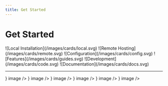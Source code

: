 ```yaml
---
title: Get Started
---
```



# Get Started

<Cards num={6}>
  <Cards.Card href="/docs/local" title="Local Installation" image arrow>
    ![Local Installation](/images/cards/local.svg)
  </Cards.Card>
  <Cards.Card href="/docs/remote" title="Remote Hosting" image arrow>
    ![Remote Hosting](/images/cards/remote.svg)
  </Cards.Card>
  <Cards.Card href="/docs/configuration" title="Configuration" image arrow>
    ![Configuration](/images/cards/config.svg)
  </Cards.Card>
  <Cards.Card href="/docs/user_guides" title="User Guides" image arrow>
    ![Features](/images/cards/guides.svg)
  </Cards.Card>
  <Cards.Card href="/docs/development" title="Development" image arrow>
    ![Development](/images/cards/code.svg)
  </Cards.Card>
  <Cards.Card href="/docs/documentation" title="Documentation" image arrow>
    ![Documentation](/images/cards/docs.svg)
  </Cards.Card>
</Cards>

---

<div>
  <Cards num={3}>
    <Cards.Card title="" href="/about" icon={<Logo />} image />
    <Cards.Card title="" href="/changelog" icon={<Changelog />} image />
    <Cards.Card title="" href="/blog/2024-02-19_2024_roadmap" icon={<Roadmap />} image />
    <Cards.Card title="" href="/toolkit" icon={<ToolKit />} image />
    <Cards.Card title="" href="/blog" icon={<Blog />} image />
    <Cards.Card title="" href="/authors" icon={<OurAuthors />} image />
  </Cards>
</div>
